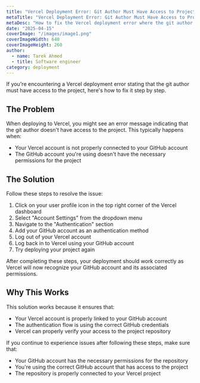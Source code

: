 ```yaml
---
title: "Vercel Deployment Error: Git Author Must Have Access to Project"
metaTitle: "Vercel Deployment Error: Git Author Must Have Access to Project"
metaDesc: "How to fix the Vercel deployment error where the git author doesn't have access to the project"
date: "2025-04-15"
coverImage: "/images/image1.png"
coverImageWidth: 640
coverImageHeight: 260
author:
  - name: Tarek Ahmed
  - title: Software engineer
category: deployment
---
```


If you're encountering a Vercel deployment error stating that the git author must have access to the project, here's how to fix it step by step.

## The Problem

When deploying to Vercel, you might see an error message indicating that the git author doesn't have access to the project. This typically happens when:

- Your Vercel account is not properly connected to your GitHub account
- The GitHub account you're using doesn't have the necessary permissions for the project

## The Solution

Follow these steps to resolve the issue:

1. Click on your user profile icon in the top right corner of the Vercel dashboard
2. Select "Account Settings" from the dropdown menu
3. Navigate to the "Authentication" section
4. Add your GitHub account as an authentication method
5. Log out of your Vercel account
6. Log back in to Vercel using your GitHub account
7. Try deploying your project again

After completing these steps, your deployment should work correctly as Vercel will now recognize your GitHub account and its associated permissions.

## Why This Works

This solution works because it ensures that:
- Your Vercel account is properly linked to your GitHub account
- The authentication flow is using the correct GitHub credentials
- Vercel can properly verify your access to the project repository

If you continue to experience issues after following these steps, make sure that:
- Your GitHub account has the necessary permissions for the repository
- You're using the correct GitHub account that has access to the project
- The repository is properly connected to your Vercel project
